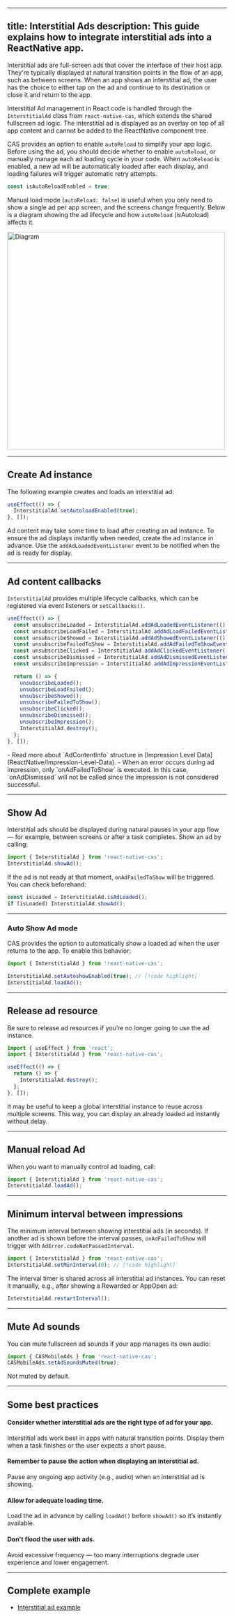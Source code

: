 
---
title: Interstitial Ads
description: This guide explains how to integrate interstitial ads into a ReactNative app.
---

Interstitial ads are full-screen ads that cover the interface of their host app.
They're typically displayed at natural transition points in the flow of an app, such as between screens.
When an app shows an interstitial ad, the user has the choice to either tap on the ad and continue to its destination or close it and return to the app.

Interstitial Ad management in React code is handled through the `InterstitialAd` class from `react-native-cas`,
which extends the shared fullscreen ad logic.
The interstitial ad is displayed as an overlay on top of all app content and cannot be added to the ReactNative component tree.

CAS provides an option to enable `autoReload` to simplify your app logic. Before using the ad, you should decide whether to enable `autoReload`, or manually manage each ad loading cycle in your code.
When `autoReload` is enabled, a new ad will be automatically loaded after each display, and loading failures will trigger automatic retry attempts.

```ts
const isAutoReloadEnabled = true;
```

Manual load mode (`autoReload: false`) is useful when you only need to show a single ad per app screen, and the screens change frequently.
Below is a diagram showing the ad lifecycle and how `autoReload` (isAutoload) affects it.

<Image zoom src="/assets/Lifecycle-Screen-Ad.png" alt="Diagram" height="500" />

---

## Create Ad instance
The following example creates and loads an interstitial ad:

```ts
useEffect(() => {
  InterstitialAd.setAutoloadEnabled(true);
}, []);

```

Ad content may take some time to load after creating an ad instance.
To ensure the ad displays instantly when needed, create the ad instance in advance.
Use the `addAdLoadedEventListener` event to be notified when the ad is ready for display.

---

## Ad content callbacks
`InterstitialAd` provides multiple lifecycle callbacks, which can be registered via event listeners or `setCallbacks()`.

```ts
useEffect(() => {
  const unsubscribeLoaded = InterstitialAd.addAdLoadedEventListener(() => console.log('Loaded'));
  const unsubscribeLoadFailed = InterstitialAd.addAdLoadFailedEventListener((err) => console.log('Load failed:', err));
  const unsubscribeShowed = InterstitialAd.addAdShowedEventListener(() => console.log('Showed'));
  const unsubscribeFailedToShow = InterstitialAd.addAdFailedToShowEventListener((err) => console.log('Failed to show:', err));
  const unsubscribeClicked = InterstitialAd.addAdClickedEventListener(() => console.log('Clicked'));
  const unsubscribeDismissed = InterstitialAd.addAdDismissedEventListener(() => console.log('Dismissed'));
  const unsubscribeImpression = InterstitialAd.addAdImpressionEventListener((imp) => console.log('Impression', imp));

  return () => {
    unsubscribeLoaded();
    unsubscribeLoadFailed();
    unsubscribeShowed();
    unsubscribeFailedToShow();
    unsubscribeClicked();
    unsubscribeDismissed();
    unsubscribeImpression();
    InterstitialAd.destroy();
  };
}, []);

```

<Info>
- Read more about `AdContentInfo` structure in [Impression Level Data](ReactNative/Impression-Level-Data).  
- When an error occurs during ad impression, only `onAdFailedToShow` is executed.  
  In this case, `onAdDismissed` will not be called since the impression is not considered successful.
</Info>

---

## Show Ad
Interstitial ads should be displayed during natural pauses in your app flow — for example, between screens or after a task completes.
Show an ad by calling:

```ts
import { InterstitialAd } from 'react-native-cas';
InterstitialAd.showAd();
```

If the ad is not ready at that moment, `onAdFailedToShow` will be triggered.
You can check beforehand:

```ts
const isLoaded = InterstitialAd.isAdLoaded();
if (isLoaded) InterstitialAd.showAd();
```

---

### Auto Show Ad mode
CAS provides the option to automatically show a loaded ad when the user returns to the app.
To enable this behavior:

```ts
import { InterstitialAd } from 'react-native-cas';

InterstitialAd.setAutoshowEnabled(true); // [!code highlight]
InterstitialAd.loadAd();
```

---

## Release ad resource
Be sure to release ad resources if you’re no longer going to use the ad instance.

```ts
import { useEffect } from 'react';
import { InterstitialAd } from 'react-native-cas';

useEffect(() => {
  return () => {
    InterstitialAd.destroy();
  };
}, []);
```

It may be useful to keep a global interstitial instance to reuse across multiple screens.
This way, you can display an already loaded ad instantly without delay.

---

## Manual reload Ad
When you want to manually control ad loading, call:

```ts
import { InterstitialAd } from 'react-native-cas';
InterstitialAd.loadAd();
```

---

## Minimum interval between impressions
The minimum interval between showing interstitial ads (in seconds).
If another ad is shown before the interval passes, `onAdFailedToShow` will trigger with `AdError.codeNotPassedInterval`.

```ts
import { InterstitialAd } from 'react-native-cas';
InterstitialAd.setMinInterval(0); // [!code highlight]
```

The interval timer is shared across all interstitial ad instances.
You can reset it manually, e.g., after showing a Rewarded or AppOpen ad:

```ts
InterstitialAd.restartInterval();
```

---

## Mute Ad sounds
You can mute fullscreen ad sounds if your app manages its own audio:

```ts
import { CASMobileAds } from 'react-native-cas';
CASMobileAds.setAdSoundsMuted(true);
```

Not muted by default.

---

## Some best practices

#### Consider whether interstitial ads are the right type of ad for your app.
Interstitial ads work best in apps with natural transition points.
Display them when a task finishes or the user expects a short pause.

#### Remember to pause the action when displaying an interstitial ad.
Pause any ongoing app activity (e.g., audio) when an interstitial ad is showing.

#### Allow for adequate loading time.
Load the ad in advance by calling `loadAd()` before `showAd()` so it’s instantly available.

#### Don't flood the user with ads.
Avoid excessive frequency — too many interruptions degrade user experience and lower engagement.

---

## Complete example
- [Interstitial ad example]()


